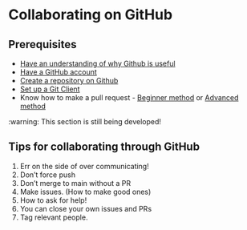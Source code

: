 
# Collaborating on GitHub

## Prerequisites

- [Have an understanding of why Github is useful](https://hutchdatascience.org/dasl-snack-github/why-github.html)
- [Have a GitHub account](https://hutchdatascience.org/dasl-snack-github)
- [Create a repository on Github](https://hutchdatascience.org/dasl-snack-github)
- [Set up a Git Client](https://hutchdatascience.org/dasl-snack-github)
- Know how to make a pull request - [Beginner method](https://hutchdatascience.org/dasl-snack-github) or [Advanced method](https://hutchdatascience.org/dasl-snack-github)


:warning: This section is still being developed!

## Tips for collaborating through GitHub

1. Err on the side of over communicating!
2. Don't force push
3. Don't merge to main without a PR
4. Make issues. (How to make good ones)
5. How to ask for help!
6. You can close your own issues and PRs
7. Tag relevant people.
